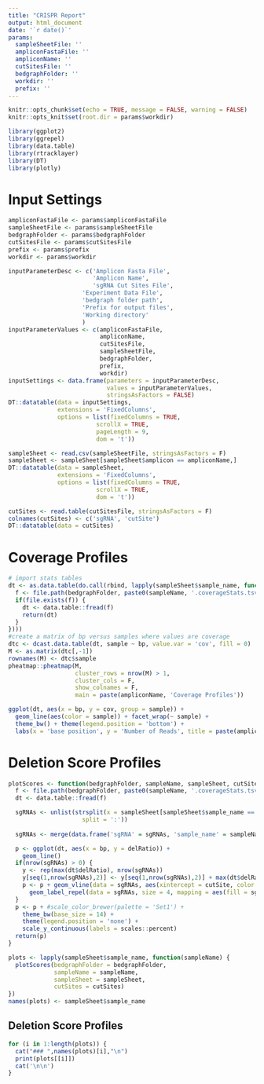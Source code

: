 ```yaml
---
title: "CRISPR Report"
output: html_document
date: '`r date()`'
params: 
  sampleSheetFile: ''
  ampliconFastaFile: ''
  ampliconName: ''
  cutSitesFile: ''
  bedgraphFolder: ''
  workdir: ''
  prefix: ''
---
```


```r
knitr::opts_chunk$set(echo = TRUE, message = FALSE, warning = FALSE)
knitr::opts_knit$set(root.dir = params$workdir)

library(ggplot2)
library(ggrepel)
library(data.table)
library(rtracklayer)
library(DT)
library(plotly)
```

# Input Settings
```r
ampliconFastaFile <- params$ampliconFastaFile
sampleSheetFile <- params$sampleSheetFile
bedgraphFolder <- params$bedgraphFolder
cutSitesFile <- params$cutSitesFile
prefix <- params$prefix
workdir <- params$workdir

inputParameterDesc <- c('Amplicon Fasta File',
                        'Amplicon Name',
                        'sgRNA Cut Sites File', 
                     'Experiment Data File',
                     'bedgraph folder path', 
                     'Prefix for output files',
                     'Working directory'
                     )
inputParameterValues <- c(ampliconFastaFile,
                          ampliconName,
                          cutSitesFile, 
                          sampleSheetFile,
                          bedgraphFolder, 
                          prefix,
                          workdir)
inputSettings <- data.frame(parameters = inputParameterDesc,
                            values = inputParameterValues,
                            stringsAsFactors = FALSE)
DT::datatable(data = inputSettings,
              extensions = 'FixedColumns',
              options = list(fixedColumns = TRUE,
                         scrollX = TRUE,
                         pageLength = 9,
                         dom = 't'))
```

```r
sampleSheet <- read.csv(sampleSheetFile, stringsAsFactors = F)
sampleSheet <- sampleSheet[sampleSheet$amplicon == ampliconName,]
DT::datatable(data = sampleSheet,
              extensions = 'FixedColumns',
              options = list(fixedColumns = TRUE,
                         scrollX = TRUE,
                         dom = 't'))

cutSites <- read.table(cutSitesFile, stringsAsFactors = F)
colnames(cutSites) <- c('sgRNA', 'cutSite')
DT::datatable(data = cutSites)
```

# Coverage Profiles 
```r
# import stats tables 
dt <- as.data.table(do.call(rbind, lapply(sampleSheet$sample_name, function(sampleName) {
  f <- file.path(bedgraphFolder, paste0(sampleName, '.coverageStats.tsv'))
  if(file.exists(f)) {
    dt <- data.table::fread(f)
    return(dt)
  }
})))
#create a matrix of bp versus samples where values are coverage
dtc <- dcast.data.table(dt, sample ~ bp, value.var = 'cov', fill = 0)
M <- as.matrix(dtc[,-1])
rownames(M) <- dtc$sample
pheatmap::pheatmap(M, 
                   cluster_rows = nrow(M) > 1, 
                   cluster_cols = F, 
                   show_colnames = F, 
                   main = paste(ampliconName, 'Coverage Profiles'))

ggplot(dt, aes(x = bp, y = cov, group = sample)) + 
  geom_line(aes(color = sample)) + facet_wrap(~ sample) + 
  theme_bw() + theme(legend.position = 'bottom') + 
  labs(x = 'base position', y = 'Number of Reads', title = paste(ampliconName, 'Coverage Profiles'))
```

# Deletion Score Profiles 

```r

plotScores <- function(bedgraphFolder, sampleName, sampleSheet, cutSites) {
  f <- file.path(bedgraphFolder, paste0(sampleName, '.coverageStats.tsv'))
  dt <- data.table::fread(f)

  sgRNAs <- unlist(strsplit(x = sampleSheet[sampleSheet$sample_name == sampleName,]$sgRNA_ids, 
                     split = ':'))
  
  sgRNAs <- merge(data.frame('sgRNA' = sgRNAs, 'sample_name' = sampleName), cutSites, by = 'sgRNA')

  p <- ggplot(dt, aes(x = bp, y = delRatio)) +
    geom_line() 
  if(nrow(sgRNAs) > 0) {
    y <- rep(max(dt$delRatio), nrow(sgRNAs))
    y[seq(1,nrow(sgRNAs),2)] <- y[seq(1,nrow(sgRNAs),2)] + max(dt$delRatio)/5
    p <- p + geom_vline(data = sgRNAs, aes(xintercept = cutSite, color = sgRNA)) + 
      geom_label_repel(data = sgRNAs, size = 4, mapping = aes(fill = sgRNA, x = cutSite, y = y, label = sgRNA)) 
  }
  p <- p + #scale_color_brewer(palette = 'Set1') + 
    theme_bw(base_size = 14) + 
    theme(legend.position = 'none') + 
    scale_y_continuous(labels = scales::percent)
  return(p)
}

plots <- lapply(sampleSheet$sample_name, function(sampleName) {
  plotScores(bedgraphFolder = bedgraphFolder, 
             sampleName = sampleName, 
             sampleSheet = sampleSheet, 
             cutSites = cutSites)
}) 
names(plots) <- sampleSheet$sample_name
```

## Deletion Score Profiles {.tabset}

```r
for (i in 1:length(plots)) {
  cat("### ",names(plots)[i],"\n")
  print(plots[[i]])
  cat('\n\n')
}
```


